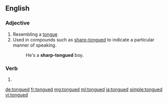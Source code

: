 ==English==

===Adjective===
{{en-adj|-}}

# Resembling a [[tongue]]
# Used in compounds such as [[sharp-tongued]] to indicate a particular manner of speaking.
#: He's a '''sharp-tongued''' boy.

===Verb===
{{head|en|verb form}}

# {{en-past of|tongue}}

[[de:tongued]]
[[fr:tongued]]
[[mg:tongued]]
[[ml:tongued]]
[[ja:tongued]]
[[simple:tongued]]
[[vi:tongued]]
